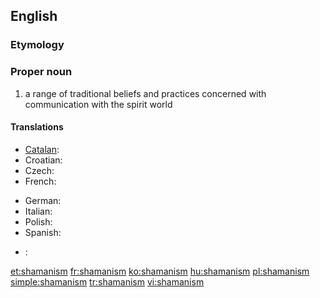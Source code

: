 {{wikipedia}}
==English==

===Etymology===
{{suffix|shaman|ism}}

===Proper noun===
{{en-noun|s|-}}

# a range of traditional beliefs and practices concerned with communication with the spirit world

====Translations====
{{trans-top|range of traditional beliefs}}
* [[Catalan]]: {{t-|ca|xamanisme|m}}
* Croatian: {{t-|hr|šamanizam|m}}
* Czech: {{t-|cs|šamanismus|m}}
* French: {{t+|fr|chamanisme|m}}
{{trans-mid}}
* German: {{t+|de|Schamanismus|m}}
* Italian: {{t-|it|sciamanesimo|m}}
* Polish: {{t-|pl|szamanizm|m}}
* Spanish: {{t-|es|chamanismo|m}}
* {{tr}}: {{t+|tr|Şamanizm}}
{{trans-bottom}}

[[et:shamanism]]
[[fr:shamanism]]
[[ko:shamanism]]
[[hu:shamanism]]
[[pl:shamanism]]
[[simple:shamanism]]
[[tr:shamanism]]
[[vi:shamanism]]